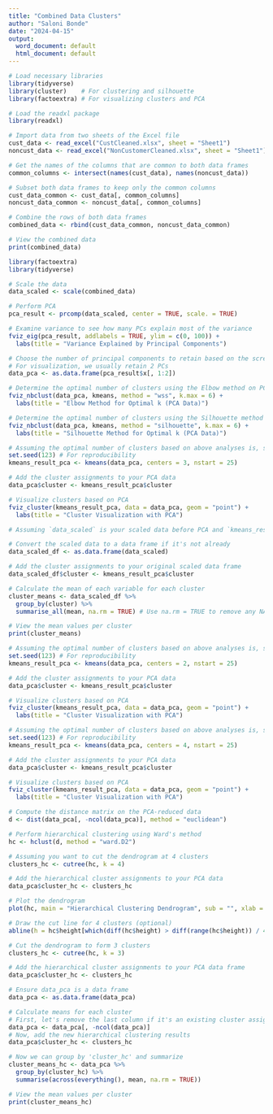 ---
title: "Combined Data Clusters"
author: "Saloni Bonde"
date: "2024-04-15"
output:
  word_document: default
  html_document: default
---

```{r}
# Load necessary libraries
library(tidyverse)
library(cluster)    # For clustering and silhouette
library(factoextra) # For visualizing clusters and PCA
```

```{r}
# Load the readxl package
library(readxl)

# Import data from two sheets of the Excel file
cust_data <- read_excel("CustCleaned.xlsx", sheet = "Sheet1")
noncust_data <- read_excel("NonCustomerCleaned.xlsx", sheet = "Sheet1")

# Get the names of the columns that are common to both data frames
common_columns <- intersect(names(cust_data), names(noncust_data))

# Subset both data frames to keep only the common columns
cust_data_common <- cust_data[, common_columns]
noncust_data_common <- noncust_data[, common_columns]

# Combine the rows of both data frames
combined_data <- rbind(cust_data_common, noncust_data_common)

# View the combined data
print(combined_data)

```


```{r}
library(factoextra)
library(tidyverse)

# Scale the data
data_scaled <- scale(combined_data)

# Perform PCA
pca_result <- prcomp(data_scaled, center = TRUE, scale. = TRUE)

# Examine variance to see how many PCs explain most of the variance
fviz_eig(pca_result, addlabels = TRUE, ylim = c(0, 100)) +
  labs(title = "Variance Explained by Principal Components")

# Choose the number of principal components to retain based on the scree plot
# For visualization, we usually retain 2 PCs
data_pca <- as.data.frame(pca_result$x[, 1:2])

# Determine the optimal number of clusters using the Elbow method on PCA data
fviz_nbclust(data_pca, kmeans, method = "wss", k.max = 6) + 
  labs(title = "Elbow Method for Optimal k (PCA Data)")

# Determine the optimal number of clusters using the Silhouette method on PCA data
fviz_nbclust(data_pca, kmeans, method = "silhouette", k.max = 6) + 
  labs(title = "Silhouette Method for Optimal k (PCA Data)")

# Assuming the optimal number of clusters based on above analyses is, say, 3
set.seed(123) # For reproducibility
kmeans_result_pca <- kmeans(data_pca, centers = 3, nstart = 25)

# Add the cluster assignments to your PCA data
data_pca$cluster <- kmeans_result_pca$cluster

# Visualize clusters based on PCA
fviz_cluster(kmeans_result_pca, data = data_pca, geom = "point") + 
  labs(title = "Cluster Visualization with PCA")
```

```{r}
# Assuming `data_scaled` is your scaled data before PCA and `kmeans_result_pca` is your k-means result on PCA data

# Convert the scaled data to a data frame if it's not already
data_scaled_df <- as.data.frame(data_scaled)

# Add the cluster assignments to your original scaled data frame
data_scaled_df$cluster <- kmeans_result_pca$cluster

# Calculate the mean of each variable for each cluster
cluster_means <- data_scaled_df %>%
  group_by(cluster) %>%
  summarise_all(mean, na.rm = TRUE) # Use na.rm = TRUE to remove any NA values

# View the mean values per cluster
print(cluster_means)

```


```{r}
# Assuming the optimal number of clusters based on above analyses is, say, 2
set.seed(123) # For reproducibility
kmeans_result_pca <- kmeans(data_pca, centers = 2, nstart = 25)

# Add the cluster assignments to your PCA data
data_pca$cluster <- kmeans_result_pca$cluster

# Visualize clusters based on PCA
fviz_cluster(kmeans_result_pca, data = data_pca, geom = "point") + 
  labs(title = "Cluster Visualization with PCA")
```


```{r}
# Assuming the optimal number of clusters based on above analyses is, say, 4
set.seed(123) # For reproducibility
kmeans_result_pca <- kmeans(data_pca, centers = 4, nstart = 25)

# Add the cluster assignments to your PCA data
data_pca$cluster <- kmeans_result_pca$cluster

# Visualize clusters based on PCA
fviz_cluster(kmeans_result_pca, data = data_pca, geom = "point") + 
  labs(title = "Cluster Visualization with PCA")
```
```{r}
# Compute the distance matrix on the PCA-reduced data
d <- dist(data_pca[, -ncol(data_pca)], method = "euclidean")

# Perform hierarchical clustering using Ward's method
hc <- hclust(d, method = "ward.D2")

# Assuming you want to cut the dendrogram at 4 clusters
clusters_hc <- cutree(hc, k = 4)

# Add the hierarchical cluster assignments to your PCA data
data_pca$cluster_hc <- clusters_hc
```

```{r}
# Plot the dendrogram
plot(hc, main = "Hierarchical Clustering Dendrogram", sub = "", xlab = "", cex.lab = 1.2, cex.axis = 0.9, cex.main = 1.5)

# Draw the cut line for 4 clusters (optional)
abline(h = hc$height[which(diff(hc$height) > diff(range(hc$height)) / 4)[1]], col = "red")
```
```{r}
# Cut the dendrogram to form 3 clusters
clusters_hc <- cutree(hc, k = 3)

# Add the hierarchical cluster assignments to your PCA data frame
data_pca$cluster_hc <- clusters_hc

# Ensure data_pca is a data frame
data_pca <- as.data.frame(data_pca)

# Calculate means for each cluster
# First, let's remove the last column if it's an existing cluster assignment
data_pca <- data_pca[, -ncol(data_pca)]
# Now, add the new hierarchical clustering results
data_pca$cluster_hc <- clusters_hc

# Now we can group by 'cluster_hc' and summarize
cluster_means_hc <- data_pca %>%
  group_by(cluster_hc) %>%
  summarise(across(everything(), mean, na.rm = TRUE))

# View the mean values per cluster
print(cluster_means_hc)
```

